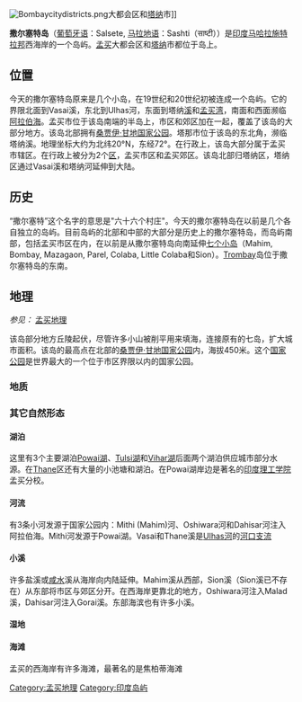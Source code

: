 {{noteTA
|1=zh-hans:马哈拉施特拉; zh-hk:馬哈拉施特拉; zh-tw:馬哈拉什特拉;
}}
[[File:Bombaycitydistricts.png|thumb]]大都会区和[[塔纳|塔纳]]市]]

'''撒尔塞特岛'''（[[葡萄牙语|葡萄牙语]]：Salsete, [[马拉地语|马拉地语]]：Sashti（साष्टी））是[[印度|印度]][[马哈拉施特拉邦|马哈拉施特拉邦]]西海岸的一个岛屿。[[孟买|孟买]]大都会区和[[塔纳|塔纳]]市都位于岛上。

== 位置 ==
今天的撒尔塞特岛原来是几个小岛，在19世纪和20世纪初被连成一个岛屿。它的界限北面到Vasai溪，东北到Ulhas河，东面到塔纳[[溪|溪]]和[[孟买湾|孟买湾]]，南面和西面濒临[[阿拉伯海|阿拉伯海]]。孟买市位于该岛南端的半岛上，市区和郊区加在一起，覆盖了该岛的大部分地方。该岛北部拥有[[桑贾伊·甘地国家公园|桑贾伊·甘地国家公园]]。塔那市位于该岛的东北角，濒临塔纳溪。地理坐标大约为北纬20°N，东经72°。在行政上，该岛大部分属于孟买市辖区。在行政上被分为2个[[Districts_of_Maharashtra|区]]，孟买市区和孟买郊区。该岛北部归塔纳区，塔纳区通过Vasai溪和塔纳河延伸到大陆。

== 历史 ==
“撒尔塞特”这个名字的意思是"六十六个村庄"。今天的撒尔塞特岛在以前是几个各自独立的岛屿。目前岛屿的北部和中部的大部分是历史上的撒尔塞特岛，而岛屿南部，包括孟买市区在内，在以前是从撒尔塞特岛向南延伸[[孟买七岛|七个小岛]]（Mahim, Bombay, Mazagaon, Parel, Colaba, Little Colaba和Sion）。[[Trombay|Trombay]]岛位于撒尔塞特岛的东南。

== 地理 ==
''参见：'' [[孟买地理|孟买地理]]

该岛部分地方丘陵起伏，尽管许多小山被削平用来填海，连接原有的七岛，扩大城市面积。该岛的最高点在北部的[[桑贾伊·甘地国家公园|桑贾伊·甘地国家公园]]内，海拔450米。这个[[国家公园|国家公园]]是世界最大的一个位于市区界限以内的国家公园。

=== 地质 ===

=== 其它自然形态 ===
==== 湖泊 ====
这里有3个主要湖泊[[Powai湖|Powai湖]]、[[Tulsi湖|Tulsi湖]]和[[Vihar湖|Vihar湖]]后面两个湖泊供应城市部分水源。在[[Thane|Thane]]区还有大量的小池塘和湖泊。在Powai湖岸边是著名的[[印度理工学院|印度理工学院]]孟买分校。

==== 河流 ====
有3条小河发源于国家公园内：Mithi (Mahim)河、Oshiwara河和Dahisar河注入阿拉伯海。Mithi河发源于Powai湖。Vasai和Thane溪是[[Ulhas河|Ulhas河]]的[[河口|河口]][[支流|支流]]

==== 小溪 ====
许多盐溪或[[咸水|咸水]]溪从海岸向内陆延伸。Mahim溪从西部，Sion溪（Sion溪已不存在）从东部将市区与郊区分开。在西海岸更靠北的地方，Oshiwara河注入Malad溪，Dahisar河注入Gorai溪。东部海滨也有许多小溪。

==== 湿地 ====

==== 海滩 ====
孟买的西海岸有许多海滩，最著名的是焦柏蒂海滩
{{coord|19|12|N|72|54|E|region:IN_type:isle|display=title}}

[[Category:孟买地理|Category:孟买地理]]
[[Category:印度岛屿|Category:印度岛屿]]